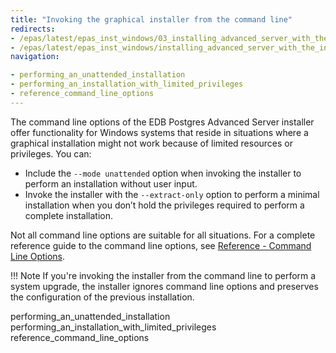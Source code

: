 ```yaml
---
title: "Invoking the graphical installer from the command line"
redirects:
- /epas/latest/epas_inst_windows/03_installing_advanced_server_with_the_interactive_installer/02_invoking_the_graphical_installer_from_the_command_line/
- /epas/latest/epas_inst_windows/installing_advanced_server_with_the_interactive_installer/invoking_the_graphical_installer_from_the_command_line/
navigation:

- performing_an_unattended_installation
- performing_an_installation_with_limited_privileges
- reference_command_line_options
---
```


<div id="invoking_the_graphical_installer_from_the_command_line" class="registered_link"></div>

The command line options of the EDB Postgres Advanced Server installer offer functionality for Windows systems that reside in situations where a graphical installation might not work because of limited resources or privileges. You can:

-   Include the `--mode unattended` option when invoking the installer to perform an installation without user input.
-   Invoke the installer with the `--extract-only` option to perform a minimal installation when you don’t hold the privileges required to perform a complete installation.

Not all command line options are suitable for all situations. For a complete reference guide to the command line options, see [Reference - Command Line Options](reference_command_line_options/#reference_command_line_options).

!!! Note
    If you're invoking the installer from the command line to perform a system upgrade, the installer ignores command line options and preserves the configuration of the previous installation.

<div class="toctree" maxdepth="3">

performing_an_unattended_installation performing_an_installation_with_limited_privileges reference_command_line_options

</div>
